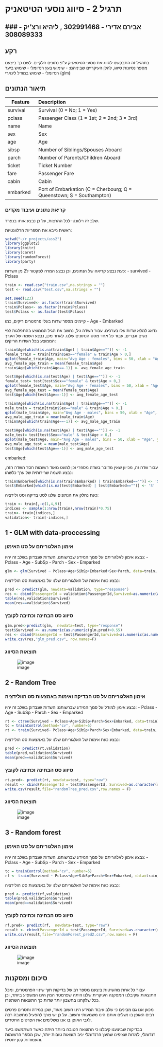 # תרגיל 2 - סיווג נוסעי הטיטאניק #
### אבירם אדירי - 302991468 , ליהיא ורצ'יק - 308089333
---

## רקע ##
בתרגיל זה התבקשנו לסווג את נוסעי הטיטאניק ע"פ נתונים חלקיים.
לשם כך ביצענו מספר נסיונות סיווג, להלן העיקריים שביניהם:
- שימוש בעץ רנדומלי
- שימוש ביער רנדומלי
- שימוש במודל לינארי (glm)

## תיאור הנתונים ##

|Feature |  Description|
|-------------|:------------------------------------------------|
|survival |  Survival (0 = No; 1 = Yes)|
|pclass |  Passenger Class (1 = 1st; 2 = 2nd; 3 = 3rd)|
|name  |  Name|
|sex |   Sex|
|age |  Age|
|sibsp  |   Number of Siblings/Spouses Aboard|
|parch  |   Number of Parents/Children Aboard|
|ticket |   Ticket Number|
|fare  |   Passenger Fare|
|cabin  |   Cabin|
|embarked |   Port of Embarkation (C = Cherbourg; Q = Queenstown; S = Southampton)|

### קריאת נתונים ועיבוד מקדים ###
שלב זה רלוונטי לכל ההרצות, על כן נבצע אותו בנפרד.

ראשית נייבא את הספריות הרלוונטיות:

```r
setwd("~/r_projects/ass2")
library(ggplot2)
library(knitr)
library(caret)
library(randomForest)
library(party)
```

כעת נבצע קריאה של הנתונים, וכן נבצע המרה לפקטור ל2 מן השדות:
- survived
- Pclass

```r
train <- read.csv("train.csv",na.strings = "")
test <- read.csv("test.csv",na.strings = "")

set.seed(123)
train$Survived<- as.factor(train$Survived)
train$Pclass<- as.factor(train$Pclass)
test$Pclass <- as.factor(test$Pclass)
```

קיימים מספר שדות בעלי פרמטרים ריקים, כמו 
- Age
- Embarked

נדאג למלא שדות עלו בערכים.
עבור השדה גיל, נחשב את הגיל הממוצע בהתפלגות לפי נשים וגברים, עבור כל אחד מסט הנתונים שלנו.
לאחר מכן, נבצע השמה של הערך הממוצע בכל השדות הריקים:

```r
train$Age[which(is.na(train$Age) | train$Age=="")] <- -1
female_train = train[train$Sex=="female" & train$Age > 0,] 
qplot(female_train$Age, main="Avg Age - females", bins = 50, xlab = "Age", ylab = "number of people")
avg_female_age_train = mean(female_train$Age)
train$Age[which(train$Age==-1)] <- avg_female_age_train

test$Age[which(is.na(test$Age) | test$Age=="")] <- -1
female_test= test[test$Sex=="female" & test$Age > 0,] 
qplot(female_test$Age, main="Avg Age - females", bins = 50, xlab = "Age", ylab = "number of people")
avg_female_age_test = mean(female_test$Age)
test$Age[which(test$Age==-1)] <- avg_female_age_test

train$Age[which(is.na(train$Age) | train$Age=="")] <- -1
male_train = train[train$Sex=="male" & train$Age > 0,] 
qplot(male_train$Age, main="Avg Age - males", bins = 50, xlab = "Age", ylab = "number of people")
avg_male_age_train = mean(male_train$Age)
train$Age[which(train$Age==-1)] <- avg_male_age_train

test$Age[which(is.na(test$Age) | test$Age=="")] <- -1
male_test= test[test$Sex=="male" & test$Age > 0,] 
qplot(male_test$Age, main="Avg Age - males", bins = 50, xlab = "Age", ylab = "number of people")
avg_male_age_test = mean(male_test$Age)
test$Age[which(test$Age==-1)] <- avg_male_age_test
```

embarked:

עבור שדה זה, מכיוון שאין מדובר בשדה מספרי וכן למעט מאוד רשומות חסר השדה הזה, נבצע השמה שרירותית של ערך כלשהו:

```r
train$Embarked[which(is.na(train$Embarked) | train$Embarked=="")] <- 'S'
test$Embarked[which(is.na(test$Embarked) | test$Embarked=="")] <- 'S'
```

כעת נחלק את הנתונים שלנו לסט בדיקה וסט ולידציה:

```r
train <- train[,-c(1,4,9)]
indices <- sample(1:nrow(train),nrow(train)*0.75)
train<- train[indices,]
validation<- train[-indices,]
```

## 1 - GLM with data-proccessing ##

### אימון האלגוריתם על סט האימון ###
נבצע אימון לאלגוריתם על סמך המידע שברשותנו.
השדות שנבדוק בשלב זה יהיו:
- Pclass
- Age
- SubSp
- Parch
- Sex
- Emparked


```r
glm <- glm(Survived ~ Pclass+Age+SibSp+Embarked+Sex+Parch, data=train, family=binomial)
```

נבצע כעת אימות של האלגוריתם שלנו על באמצעות סט הולידציה:

```r
pred <- predict(glm, newdata=validation, type="response")
res <- cbind(PassengerId = validation$PassengerId,Survived=as.numeric(as.numeric(pred)>0.55))
table(res,validation$Survived)
mean(res==validation$Survived)
```

### סיווג סט הבחינה וכתיבה לקובץ ###
```r
glm.pred<-predict(glm,  newdata=test, type="response")
test$Survived <- as.numeric(as.numeric(glm.pred)>0.55)
res <- cbind(PassengerId = test$PassengerId,Survived=as.numeric(as.numeric(glm.pred)>0.55))
write.csv(res,"glm_pred.csv", row.names=F)
```

### תוצאות הסיווג ###
![image](/images/try3.PNG)

## 2 - Random Tree ##

### אימון האלגוריתם על סט הבדיקה ואימות באמצעות סט הוולידציה ###
נבצע אימון למודל על סמך המידע שברשותנו:
השדות שנבדוק בשלב זה יהיו:
- Pclass
- Age
- SubSp
- Parch
- Sex
- Emparked

```r
rt <- ctree(Survived ~ Pclass+Age+SibSp+Parch+Sex+Embarked, data=train)
tc = trainControl(method="cv", number=5)
rt <- train(Survived~ Pclass+Age+SibSp+Parch+Sex+Embarked, data=train, method="ctree", trControl=tc,tuneGrid=expand.grid(mincriterion=0.95))
```

נבצע כעת אימות של האלגוריתם שלנו על באמצעות סט הולידציה:

```r
pred <- predict(rt,validation)
table(pred,validation$Survived)
mean(pred==validation$Survived)
```

### סיווג סט הבחינה וכתיבה לקובץ ###
```r
rt.pred<- predict(rt, newdata=test, type="raw")
result <- cbind(PassengerId = test$PassengerId, Survived=as.character(rt.pred))
write.csv(result,file="randomTree_pred.csv",row.names = F)
```

### תוצאות הסיווג ###
![image](/images/try1.PNG)

## 3 - Random forest ##

### אימון האלגוריתם על סט האימון ###
נבצע אימון לאלגוריתם על סמך המידע שברשותנו.
השדות שנבדוק בשלב זה יהיו:
- Pclass
- Age
- SubSp
- Parch
- Sex
- Emparked

```r
tc = trainControl(method="cv", number=5)
rf <- train(Survived ~ Pclass+Age+SibSp+Parch+Sex+Embarked, data=train, method="rf", ntree=2000, trControl=tc, tuneGrid=expand.grid(.mtry=seq(1,7,1)))
```

נבצע כעת אימות של האלגוריתם שלנו על באמצעות סט הולידציה:

```r
pred <- predict(rf,validation)
table(pred,validation$Survived)
mean(pred==validation$Survived)
```

### סיווג סט הבחינה וכתיבה לקובץ ###
```r
rf.pred<- predict(rf,  newdata=test, type="raw")
result <- cbind(PassengerId = test$PassengerId, Survived=as.character(rf.pred))
write.csv(result,file="randomForest_pred2.csv",row.names = F)
```

### תוצאות הסיווג ###
![image](/images/try2.PNG)

## סיכום ומסקנות ##
עבור כל אחת מהשיטות ביצענו מספר רב של בדיקות תוך שינוי הפרמטרים, ומכל התוצאות שקיבלנו 
המסקנה העיקרית שלנו היתה שפרמטר המין הינו המשפיע ביותר, וכן ככל שלקחנו בחשבון יותר שדות כך התוצאות השתפרו.

מכאן אנו גם מבינים כי שלב עיבוד המידע הינו חשוב מאוד, שכן במידה וחסרים פרטים רבים האופן בו נשלים אותם הינו משמעותי וחשוב.
על כן יש צורך להפעיל מחשבה רבה לגבי האופן בו אנו משלימים את הפרטים החסרים.

בבדיקות שביצענו קיבלנו כי התוצאה הטובה ביותר היתה כאשר השתמשנו ביער רנדומלי, 
למרות שציפינו שהעץ הרנדומלי יניב תוצאות טובות יותר, שכן מספר הרשומות והעמודות קטן יחסית.